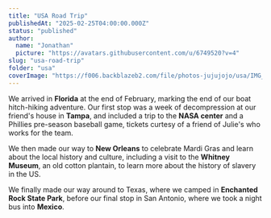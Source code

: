 ```yaml
---
title: "USA Road Trip"
publishedAt: "2025-02-25T04:00:00.000Z"
status: "published"
author:
  name: "Jonathan"
  picture: "https://avatars.githubusercontent.com/u/6749520?v=4"
slug: "usa-road-trip"
folder: "usa"
coverImage: "https://f006.backblazeb2.com/file/photos-jujujojo/usa/IMG_5547.jpeg"
---
```


We arrived in **Florida** at the end of February, marking the end of our boat hitch-hiking adventure. Our first stop was a week of decompression at our friend's house in **Tampa**, and included a trip to the **NASA center** and a Phillies pre-season baseball game, tickets curtesy of a friend of Julie's who works for the team.

We then made our way to **New Orleans** to celebrate Mardi Gras and learn about the local history and culture, including a visit to the **Whitney Museum**, an old cotton plantain, to learn more about the history of slavery in the US.

We finally made our way around to Texas, where we camped in **Enchanted Rock State Park**, before our final stop in San Antonio, where we took a night bus into **Mexico**.